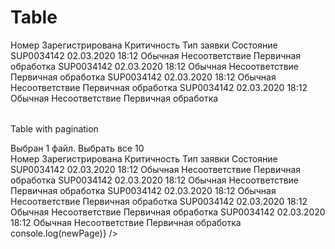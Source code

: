 

<Meta title="Core/Table" component={Table} />

# Table

<Props of={Table} />

<Preview>
  <Table>
    <Table.Head>
      <Table.HeadCell style={{ flexBasis: '120px', flexGrow: 2 }}>Номер</Table.HeadCell>
      <Table.HeadCell style={{ flexBasis: '160px', flexGrow: 2 }}>Зарегистрирована</Table.HeadCell>
      <Table.HeadCell style={{ flexBasis: '100px', flexGrow: 6 }}>Критичность</Table.HeadCell>
      <Table.HeadCell style={{ flexBasis: '140px', flexGrow: 8 }}>Тип заявки</Table.HeadCell>
      <Table.HeadCell style={{ flexBasis: '200px', flexGrow: 8 }}>Состояние</Table.HeadCell>
    </Table.Head>
    <Table.Body>
      <Table.Row>
        <Table.Cell style={{ flexBasis: '120px', flexGrow: 2 }}>SUP0034142</Table.Cell>
        <Table.Cell style={{ flexBasis: '160px', flexGrow: 2 }}>02.03.2020 18:12</Table.Cell>
        <Table.Cell style={{ flexBasis: '100px', flexGrow: 6 }}>Обычная</Table.Cell>
        <Table.Cell style={{ flexBasis: '140px', flexGrow: 8 }}>Несоответствие</Table.Cell>
        <Table.Cell style={{ flexBasis: '200px', flexGrow: 8 }}>Первичная обработка</Table.Cell>
      </Table.Row>
      <Table.Row>
        <Table.Cell style={{ flexBasis: '120px', flexGrow: 2 }}>SUP0034142</Table.Cell>
        <Table.Cell style={{ flexBasis: '160px', flexGrow: 2 }}>02.03.2020 18:12</Table.Cell>
        <Table.Cell style={{ flexBasis: '100px', flexGrow: 6 }}>Обычная</Table.Cell>
        <Table.Cell style={{ flexBasis: '140px', flexGrow: 8 }}>Несоответствие</Table.Cell>
        <Table.Cell style={{ flexBasis: '200px', flexGrow: 8 }}>Первичная обработка</Table.Cell>
      </Table.Row>
      <Table.Row>
        <Table.Cell style={{ flexBasis: '120px', flexGrow: 2 }}>SUP0034142</Table.Cell>
        <Table.Cell style={{ flexBasis: '160px', flexGrow: 2 }}>02.03.2020 18:12</Table.Cell>
        <Table.Cell style={{ flexBasis: '100px', flexGrow: 6 }}>Обычная</Table.Cell>
        <Table.Cell style={{ flexBasis: '140px', flexGrow: 8 }}>Несоответствие</Table.Cell>
        <Table.Cell style={{ flexBasis: '200px', flexGrow: 8 }}>Первичная обработка</Table.Cell>
      </Table.Row>
      <Table.Row>
        <Table.Cell style={{ flexBasis: '120px', flexGrow: 2 }}>SUP0034142</Table.Cell>
        <Table.Cell style={{ flexBasis: '160px', flexGrow: 2 }}>02.03.2020 18:12</Table.Cell>
        <Table.Cell style={{ flexBasis: '100px', flexGrow: 6 }}>Обычная</Table.Cell>
        <Table.Cell style={{ flexBasis: '140px', flexGrow: 8 }}>Несоответствие</Table.Cell>
        <Table.Cell style={{ flexBasis: '200px', flexGrow: 8 }}>Первичная обработка</Table.Cell>
      </Table.Row>
    </Table.Body>
  </Table>
</Preview>


Table with pagination

<Preview>
  <Table clickable openMenu>
    <Table.Menu>
      <div className="_e_tmenu__text">
        Выбран 1 файл.
        <span className="_e_tmenu__link">Выбрать все 10</span>
      </div>
    </Table.Menu>
    <Table.Head>
      <Table.HeadCell style={{ flexBasis: '120px', flexGrow: 2 }}>Номер</Table.HeadCell>
      <Table.HeadCell style={{ flexBasis: '160px', flexGrow: 2 }}>Зарегистрирована</Table.HeadCell>
      <Table.HeadCell style={{ flexBasis: '100px', flexGrow: 6 }}>Критичность</Table.HeadCell>
      <Table.HeadCell style={{ flexBasis: '140px', flexGrow: 8 }}>Тип заявки</Table.HeadCell>
      <Table.HeadCell style={{ flexBasis: '200px', flexGrow: 8 }}>Состояние</Table.HeadCell>
    </Table.Head>
    <Table.Body>
      <Table.Row>
        <Table.Cell style={{ flexBasis: '120px', flexGrow: 2 }}>SUP0034142</Table.Cell>
        <Table.Cell style={{ flexBasis: '160px', flexGrow: 2 }}>02.03.2020 18:12</Table.Cell>
        <Table.Cell style={{ flexBasis: '100px', flexGrow: 6 }}>Обычная</Table.Cell>
        <Table.Cell style={{ flexBasis: '140px', flexGrow: 8 }}>Несоответствие</Table.Cell>
        <Table.Cell style={{ flexBasis: '200px', flexGrow: 8 }}>Первичная обработка</Table.Cell>
      </Table.Row>
      <Table.Row selected>
        <Table.Cell style={{ flexBasis: '120px', flexGrow: 2 }}>SUP0034142</Table.Cell>
        <Table.Cell style={{ flexBasis: '160px', flexGrow: 2 }}>02.03.2020 18:12</Table.Cell>
        <Table.Cell style={{ flexBasis: '100px', flexGrow: 6 }}>Обычная</Table.Cell>
        <Table.Cell style={{ flexBasis: '140px', flexGrow: 8 }}>Несоответствие</Table.Cell>
        <Table.Cell style={{ flexBasis: '200px', flexGrow: 8 }}>Первичная обработка</Table.Cell>
      </Table.Row>
      <Table.Row>
        <Table.Cell style={{ flexBasis: '120px', flexGrow: 2 }}>SUP0034142</Table.Cell>
        <Table.Cell style={{ flexBasis: '160px', flexGrow: 2 }}>02.03.2020 18:12</Table.Cell>
        <Table.Cell style={{ flexBasis: '100px', flexGrow: 6 }}>Обычная</Table.Cell>
        <Table.Cell style={{ flexBasis: '140px', flexGrow: 8 }}>Несоответствие</Table.Cell>
        <Table.Cell style={{ flexBasis: '200px', flexGrow: 8 }}>Первичная обработка</Table.Cell>
      </Table.Row>
      <Table.Row>
        <Table.Cell style={{ flexBasis: '120px', flexGrow: 2 }}>SUP0034142</Table.Cell>
        <Table.Cell style={{ flexBasis: '160px', flexGrow: 2 }}>02.03.2020 18:12</Table.Cell>
        <Table.Cell style={{ flexBasis: '100px', flexGrow: 6 }}>Обычная</Table.Cell>
        <Table.Cell style={{ flexBasis: '140px', flexGrow: 8 }}>Несоответствие</Table.Cell>
        <Table.Cell style={{ flexBasis: '200px', flexGrow: 8 }}>Первичная обработка</Table.Cell>
      </Table.Row>
      <Table.Row>
        <Table.Cell style={{ flexBasis: '120px', flexGrow: 2 }}>SUP0034142</Table.Cell>
        <Table.Cell style={{ flexBasis: '160px', flexGrow: 2 }}>02.03.2020 18:12</Table.Cell>
        <Table.Cell style={{ flexBasis: '100px', flexGrow: 6 }}>Обычная</Table.Cell>
        <Table.Cell style={{ flexBasis: '140px', flexGrow: 8 }}>Несоответствие</Table.Cell>
        <Table.Cell style={{ flexBasis: '200px', flexGrow: 8 }}>Первичная обработка</Table.Cell>
      </Table.Row>
    </Table.Body>
    <Table.Footer>
      <div />
      <Table.Pagination
        page={1}
        total={1000}
        pageSize={10}
        onPageChange={(newPage) => console.log(newPage)}
      />
    </Table.Footer>
  </Table>
</Preview>

